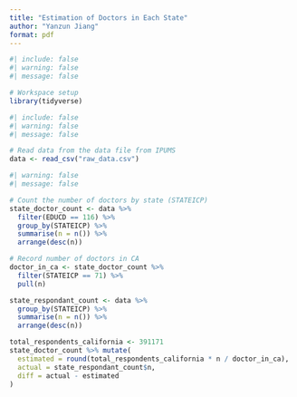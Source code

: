 ```yaml
---
title: "Estimation of Doctors in Each State"
author: "Yanzun Jiang"
format: pdf
---
```


```r
#| include: false
#| warning: false
#| message: false

# Workspace setup
library(tidyverse)
```

```r
#| include: false
#| warning: false
#| message: false

# Read data from the data file from IPUMS
data <- read_csv("raw_data.csv")
```

```r
#| warning: false
#| message: false

# Count the number of doctors by state (STATEICP)
state_doctor_count <- data %>%
  filter(EDUCD == 116) %>%
  group_by(STATEICP) %>%
  summarise(n = n()) %>%
  arrange(desc(n))

# Record number of doctors in CA
doctor_in_ca <- state_doctor_count %>%
  filter(STATEICP == 71) %>%
  pull(n)

state_respondant_count <- data %>%
  group_by(STATEICP) %>%
  summarise(n = n()) %>%
  arrange(desc(n))

total_respondents_california <- 391171
state_doctor_count %>% mutate(
  estimated = round(total_respondents_california * n / doctor_in_ca),
  actual = state_respondant_count$n,
  diff = actual - estimated
)
```

